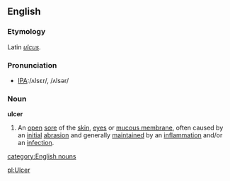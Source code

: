 ==English==

===Etymology===
Latin ''[[ulcus]]''.

===Pronunciation===
*[[w:International Phonetic Alphabet|IPA]]:/ʌlsɛr/, /ʌlsər/

===Noun===
{{wikipedia}}
'''ulcer'''
# An [[open]] [[sore]] of the [[skin]], [[eye]]s or [[mucous membrane]], often caused by an [[initial]] [[abrasion]] and generally [[maintained]] by an [[inflammation]] and/or an [[infection]].

[[category:English nouns]]

[[pl:Ulcer]]